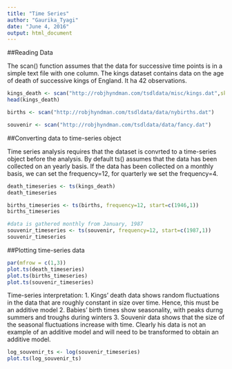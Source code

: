 ```yaml
---
title: "Time Series"
author: "Gaurika_Tyagi"
date: "June 4, 2016"
output: html_document
---
```


##Reading Data

The scan() function assumes that the data for successive time
points is in a simple text file with one column. The kings dataset contains data on the age of death of successive kings of England. It ha 42 observations.

```r
kings_death <- scan("http://robjhyndman.com/tsdldata/misc/kings.dat",skip=3)
head(kings_death)

births <- scan("http://robjhyndman.com/tsdldata/data/nybirths.dat")

souvenir <- scan("http://robjhyndman.com/tsdldata/data/fancy.dat")
```

##Converting data to time-series object

Time series analysis requires that the dataset is convrted to a time-series object before the analysis. By default ts() assumes that the data has been collected on an yearly basis. If the data has been collected on a monthly basis, we can set the frequency=12, for quarterly we set the frequency=4.

```r
death_timeseries <- ts(kings_death)
death_timeseries

births_timeseries <- ts(births, frequency=12, start=c(1946,1))
births_timeseries

#data is gathered monthly from January, 1987
souvenir_timeseries <- ts(souvenir, frequency=12, start=c(1987,1))
souvenir_timeseries
```

##Plotting time-series data

```r
par(mfrow = c(1,3))
plot.ts(death_timeseries)
plot.ts(births_timeseries)
plot.ts(souvenir_timeseries)
```

Time-series interpretation:
1. Kings' death data shows random fluctuations in the data that are roughly constant in size over time. Hence, this must be an additive model
2. Babies' birth times show seasonality, with peaks durng summers and troughs during winters
3. Souvenir data shows that the size of the seasonal fluctuations increase with time. Clearly his data is not an example of an additive model and will need to be transformed to obtain an additive model.

```r
log_souvenir_ts <- log(souvenir_timeseries)
plot.ts(log_souvenir_ts)
```